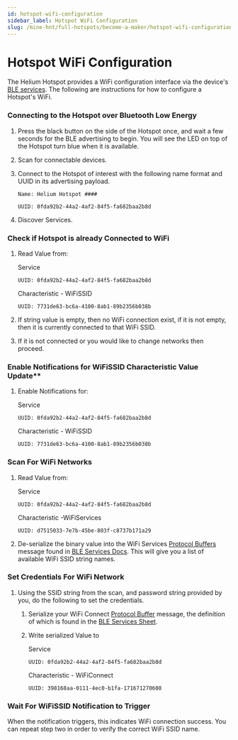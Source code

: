 ```yaml
---
id: hotspot-wifi-configuration
sidebar_label: Hotspot WiFi Configuration
slug: /mine-hnt/full-hotspots/become-a-maker/hotspot-wifi-configuration
---
```


# Hotspot WiFi Configuration


The Helium Hotspot provides a WiFi configuration interface via the device's[ BLE services](/mine-hnt/hotspot-makers/hotspot-ble-services). The following are instructions for how to configure a Hotspot's WiFi.

### Connecting to the Hotspot over Bluetooth Low Energy

1. Press the black button on the side of the Hotspot once, and wait a few seconds for the BLE advertising to begin. You will see the LED on top of the Hotspot turn blue when it is available.
2. Scan for connectable devices.
3. Connect to the Hotspot of interest with the following name format and UUID in its advertising payload.

   `Name: Helium Hotspot ####`

   `UUID: 0fda92b2-44a2-4af2-84f5-fa682baa2b8d`

4. Discover Services.

### Check if Hotspot is already Connected to WiFi

1. Read Value from:

   Service 

   `UUID: 0fda92b2-44a2-4af2-84f5-fa682baa2b8d`

   Characteristic - WiFiSSID 

   `UUID: 7731de63-bc6a-4100-8ab1-89b2356b038b`

2. If string value is empty, then no WiFi connection exist, if it is not empty, then it is currently connected to that WiFi SSID.
3. If it is not connected or you would like to change networks then proceed.

### Enable Notifications for WiFiSSID Characteristic Value Update**

1. Enable Notifications for: 

   Service

   `UUID: 0fda92b2-44a2-4af2-84f5-fa682baa2b8d`

   Characteristic - WiFiSSID

   `UUID: 7731de63-bc6a-4100-8ab1-89b2356b038b`

### Scan For WiFi Networks

1. Read Value from:

   Service

   `UUID: 0fda92b2-44a2-4af2-84f5-fa682baa2b8d`

   Characteristic -WiFiServices

   `UUID: d7515033-7e7b-45be-803f-c8737b171a29`

2. De-serialize the binary value into the WiFi Services [Protocol Buffers](https://developers.google.com/protocol-buffers) message found in [BLE Services Docs](/mine-hnt/hotspot-makers/hotspot-ble-services#wifiservices-characteristic). This will give you a list of available WiFi SSID string names.

### Set Credentials For WiFi Network

1. Using the SSID string from the scan, and password string provided by you, do the following to set the credentials.
   1. Serialize your WiFi Connect [Protocol Buffer](https://developers.google.com/protocol-buffers) message, the definition of which is found in the [BLE Services Sheet](/mine-hnt/hotspot-makers/hotspot-ble-services#wificonnect-characteristic).
   2. Write serialized Value to

      Service

      `UUID: 0fda92b2-44a2-4af2-84f5-fa682baa2b8d`

      Characteristic - WiFiConnect

      `UUID: 398168aa-0111-4ec0-b1fa-171671270608`

### Wait For WiFiSSID Notification to Trigger

When the notification triggers, this indicates WiFi connection success.  You can repeat step two in order to verify the correct WiFi SSID name. 

